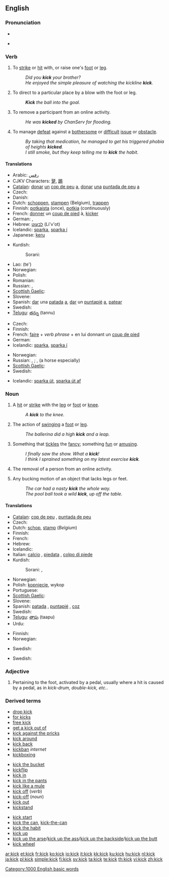 ==English==

===Pronunciation===
* {{IPA|/ˈkɪk/}}
* {{audio|en-us-kick.ogg|Audio (US)}}
*: {{rhymes|ɪk}}

===Verb===
{{en-verb|kicks|kicking|kicked|kicked}}

# To [[strike]] or [[hit]] with, or raise one's [[foot]] or [[leg]].
#: ''Did you '''kick''' your brother?''
#: ''He enjoyed the simple pleasure of watching the kickline '''kick'''.''
# {{transitive}} To direct to a particular place by a blow with the foot or leg.
#: '''''Kick''' the ball into the goal.''
# {{internet}} To remove a participant from an online activity.
#: ''He was '''kicked''' by ChanServ for flooding.''
# {{slang}} To manage [[defeat]] against a [[bothersome]] or [[difficult]] [[issue]] or [[obstacle]].
#: ''By taking that medication, he managed to get his triggered phobia of heights '''kicked'''.''
#: ''I still smoke, but they keep telling me to '''kick''' the habit.''

====Translations====
{{trans-top|strike with or raise the foot or leg}}
* Arabic: [[رفس]]
* CJKV Characters: [[蹵]], [[踢]]
* [[Catalan]]: [[donar]] [[un]] [[cop de peu]] [[a]], [[donar]] [[una]] [[puntada de peu]] [[a]]
* Czech: {{t-|cs|kopnout}}
* Danish: {{t-|da|spark}}
* Dutch: [[schoppen]], [[stampen]] (Belgium), [[trappen]]
* Finnish: [[potkaista]] (once), [[potkia]] (continuously)
* French: [[donner]] un [[coup de pied]] à, [[kicker]]
* German: {{t+|de|treten}}, {{t+|de|kicken}}
* Hebrew: [[לבעוט]] (Li'v'ot)
* Icelandic: [[sparka]], [[sparka í]]
* Japanese: [[keru]]
{{trans-mid}}
* Kurdish:
*: Sorani: {{t|ku|شه‌ق لێدان|tr=shaq ledAn|sc=ku-Arab}}
* Lao: {{Laoo|[[ເຕະ]]}} (te')
* Norwegian: {{t-|no|sparke}}
* Polish: {{t+|pl|kopać}}
* Romanian: {{t+|ro|lovi}}
* Russian: {{t|ru|пинаться|tr=pinát's'a|sc=Cyrl}} {{impf}}, {{t|ru|лягаться|tr=l'agát's'a|sc=Cyrl}} {{impf}}
* [[Scottish Gaelic]]: {{t-|gd|breab|xs=Scottish Gaelic}}
* Slovene: {{t+|sl|brcniti}}
* Spanish: [[dar]] una [[patada]] [[a]], [[dar]] un [[puntapié]] [[a]], [[patear]]
* Swedish: {{t+|sv|sparka}}
* [[Telugu]]: [[తన్ను]] (tannu)
{{trans-bottom}}

{{trans-top|direct to a particular place by a blow with the foot or leg}}
* Czech: {{t-|cs|kopnout}}
* Finnish: {{t+|fi|potkaista}}
* French: [[faire]] + ''verb phrase'' + en lui donnant un [[coup de pied]]
* German: {{t+|de|schießen}}
* Icelandic: [[sparka]], [[sparka í]]
{{trans-mid}}
* Norwegian: {{t-|no|sparke}}
* Russian: {{t|ru|пинать|tr=pinát'|sc=Cyrl}} {{impf}}, {{t|ru|пнуть|tr=pnut'|sc=Cyrl}} {{pf}}; {{t|ru|лягать|tr=l'agát'|sc=Cyrl}} {{impf}}, {{t|ru|лягнуть|tr=l'agnút'|sc=Cyrl}} {{pf}} (a horse especially)
* [[Scottish Gaelic]]: {{t-|gd|breab|xs=Scottish Gaelic}}
* Swedish: {{t+|sv|sparka}}
{{trans-bottom}}

{{trans-top|to remove a participant from an online activity}}
* Icelandic: [[sparka út]], [[sparka út af]]
{{trans-mid}}
{{trans-bottom}}

===Noun===
{{en-noun}}

# A [[hit]] or [[strike]] with the [[leg]] or [[foot]] or [[knee]].
#: ''A '''kick''' to the knee.''
# The action of [[swing]]ing a [[foot]] or [[leg]].
#: ''The ballerina did a high '''kick''' and a leap.''
# {{colloquial}} Something that [[tickle]]s the [[fancy]]; something [[fun]] or [[amusing]].
#: ''I finally saw the show.  What a '''kick'''!''
#: ''I think I sprained something on my latest exercise '''kick'''.''
# {{internet}} The removal of a person from an online activity.
# {{figurative}} Any bucking motion of an object that lacks legs or feet.
#: ''The car had a nasty '''kick''' the whole way.''
#: ''The pool ball took a wild '''kick''', up off the table.''

====Translations====
{{trans-top|hit or strike with the leg or foot}}
* [[Catalan]]: [[cop de peu]] {{m}}, [[puntada de peu]] {{f}}
* Czech: {{t+|cs|kop|m}}
* Dutch: [[schop]], [[stamp]] {{m}} (''Belgium'')
* Finnish: {{t-|fi|potku}}
* French: {{t+|fr|coup de pied|m}}
* Hebrew: {{t+|he|בעיטה|f|sc=Hebr}}
* Icelandic: {{t-|is|spark|n}}
* Italian: [[calcio]] {{m}}, [[piedata]] {{f}}, [[colpo di piede]] {{m}}
* Kurdish:
*: Sorani: {{t|ku|شه‌ق|tr=shaq|sc=ku-Arab}}, {{t|ku|له‌قه|tr=laqa|sc=ku-Arab}}
{{trans-mid}}
* Norwegian: {{t-|no|spark}}
* Polish: [[kopnięcie]], wykop
* Portuguese: {{t-|pt|chute}}
* [[Scottish Gaelic]]: {{t-|gd|breab|c|xs=Scottish Gaelic}}
* Slovene: {{t+|sl|brca|f}}
* Spanish: [[patada]] {{f}}, [[puntapié]] {{m}}, [[coz]] {{f}}
* Swedish: {{t+|sv|spark}}
* [[Telugu]]: [[తాపు]] (taapu)
* Urdu: {{t-|ur|لات|sc=ur-Arab|xs=Urdu}}
{{trans-bottom}}

{{trans-top|action of swinging a foot or leg}}
* Finnish: {{t-|fi|potku}}
* Norwegian: {{t-|no|spark}}
{{trans-mid}}
* Swedish: {{t+|sv|spark}}
{{trans-bottom}}

{{trans-top|colloquial: something fun or amusing}}
* Swedish: {{t+|sv|kick}}
{{trans-mid}}
{{trans-bottom}}

===Adjective===
{{en-adj|-|-}}

# {{context|music|in drumming}} Pertaining to the foot, activated by a pedal, usually where a hit is caused by a pedal, as in ''kick-drum, double-kick, etc.''.

===Derived terms===
{{rel-top3|Terms derived from the adjective, noun, or verb "kick"}}
* [[drop kick]]
* [[for kicks]]
* [[free kick]]
* [[get a kick out of]]
* [[kick against the pricks]]
* [[kick around]]
* [[kick back]]
* [[kickban]] ''internet''
* [[kickboxing]]
{{rel-mid3}}
* [[kick the bucket]]
* [[kickflip]]
* [[kick in]]
* [[kick in the pants]]
* [[kick like a mule]]
* [[kick off]] (''verb'')
* [[kick-off]] (''noun'')
* [[kick out]]
* [[kickstand]]
{{rel-mid3}}
* [[kick start]]
* [[kick the can]], [[kick-the-can]]
* [[kick the habit]]
* [[kick up]]
* [[kick up the arse]]/[[kick up the ass]]/[[kick up the backside]]/[[kick up the butt]]
* [[kick wheel]]
{{rel-bottom}}

[[Category:1000 English basic words]]

[[ar:kick]]
[[et:kick]]
[[fr:kick]]
[[ko:kick]]
[[io:kick]]
[[it:kick]]
[[kk:kick]]
[[ku:kick]]
[[hu:kick]]
[[nl:kick]]
[[ja:kick]]
[[pl:kick]]
[[simple:kick]]
[[fi:kick]]
[[sv:kick]]
[[ta:kick]]
[[te:kick]]
[[th:kick]]
[[vi:kick]]
[[zh:kick]]